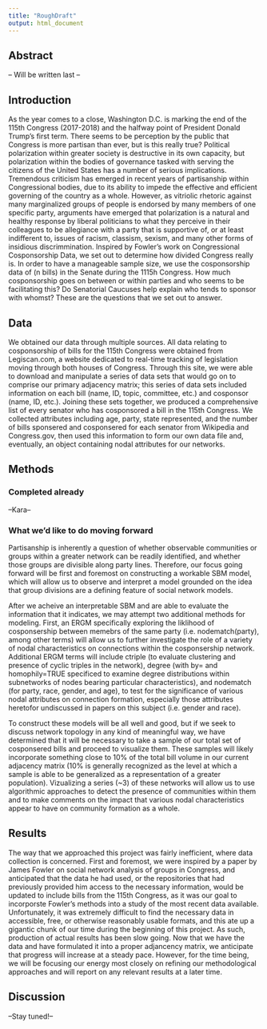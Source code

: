 ```yaml
---
title: "RoughDraft"
output: html_document
---
```


## Abstract
-- Will be written last --

## Introduction
As the year comes to a close, Washington D.C. is marking the end of the 115th Congress (2017-2018) and the halfway point of President Donald Trump's first term. There seems to be perception by the public that Congress is more partisan than ever, but is this really true? Political polarization within greater society is destructive in its own capacity, but polarization within the bodies of governance tasked with serving the citizens of the United States has a number of serious implications. Tremendous criticism has emerged in recent years of partisanship within Congressional bodies, due to its ability to impede the effective and efficient governing of the country as a whole. However, as vitriolic rhetoric against many marginalized groups of people is endorsed by many members of one specific party, arguments have emerged that polarization is a natural and healthy response by liberal politicians to what they perceive in their colleagues to be allegiance with a party that is supportive of, or at least indifferent to, issues of racism, classism, sexism, and many other forms of insidious discrimmination. Inspired by Fowler's work on Congressional Cosponsorship Data, we set out to determine how divided Congress really is. In order to have a manageable sample size, we use the cosponsorship data of (n bills) in the Senate during the 1115h Congress. How much cosponsorship goes on between or within parties and who seems to be facilitating this? Do Senatorial Caucuses help explain who tends to sponsor with whomst? These are the questions that we set out to answer. 

## Data
We obtained our data through multiple sources. All data relating to cosponsorship of bills for the 115th Congress were obtained from Legiscan.com, a website dedicated to real-time tracking of legislation moving through both houses of Congress. Through this site, we were able to download and manipulate a series of data sets that would go on to comprise our primary adjacency matrix; this series of data sets included information on each bill (name, ID, topic, committee, etc.) and cosponsor (name, ID, etc.). Joining these sets together, we produced a comprehensive list of every senator who has cosponsored a bill in the 115th Congress. We collected attributes including age, party, state represented, and the number of bills sponsered and cosponsered for each senator from Wikipedia and Congress.gov, then used this information to form our own data file and, eventually, an object containing nodal attributes for our networks.

## Methods

### Completed already

--Kara--

### What we'd like to do moving forward
Partisanship is inherently a question of whether observable communities or groups within a greater network can be readily identified, and whether those groups are divisible along party lines. Therefore, our focus going forward will be first and foremost on constructing a workable SBM model, which will allow us to observe and interpret a model grounded on the idea that group divisions are a defining feature of social network models. 


After we acheive an interpretable SBM and are able to evaluate the information that it indicates, we may attempt two additional methods for modeling. First, an ERGM specifically exploring the liklihood of cosponsership between memebrs of the same party (i.e. nodematch(party), among other terms) will allow us to further investigate the role of a variety of nodal characteristics on connections within the cosponsership network. Additional ERGM terms will include ctriple (to evaluate clustering and presence of cyclic triples in the network), degree (with by= and homophily=TRUE specificed to examine degree distributions within subnetworks of nodes bearing particular characteristics), and nodematch (for party, race, gender, and age), to test for the significance of various nodal attributes on connection formation, especially those attributes heretofor undiscussed in papers on this subject (i.e. gender and race).

To construct these models will be all well and good, but if we seek to discuss network topology in any kind of meaningful way, we have determined that it will be necessary to take a sample of our total set of cosponsered bills and proceed to visualize them. These samples will likely incorporate something close to 10% of the total bill volume in our current adjacency matrix (10% is generally recognized as the level at which a sample is able to be generalized as a representation of a greater population). Vizualizing a series (~3) of these networks will allow us to use algorithmic approaches to detect the presence of communities within them and to make comments on the impact that various nodal characteristics appear to have on community formation as a whole.


## Results
The way that we approached this project was fairly inefficient, where data collection is concerned. First and foremost, we were inspired by a paper by James Fowler on social network analysis of groups in Congress, and anticipated that the data he had used, or the repositories that had previously provided him access to the necessary information, would be updated to include bills from the 115th Congress, as it was our goal to incorporste Fowler's methods into a study of the most recent data available. Unfortunately, it was extremely difficult to find the necessary data in accessible, free, or otherwise reasonably usable formats, and this ate up a gigantic chunk of our time during the beginning of this project. As such, production of actual results has been slow going. Now that we have the data and have formulated it into a proper adjancency matrix, we anticipate that progress will increase at a steady pace. However, for the time being, we will be focusing our energy most closely on refining our methodological approaches and will report on any relevant results at a later time.

## Discussion
--Stay tuned!--